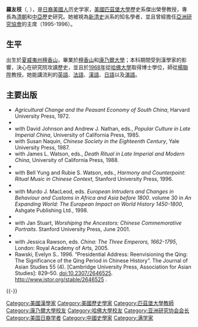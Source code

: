 {{blpunsourced|time=2017-01-16T08:53:06+00:00}}
{{expand|time=2017-01-16T08:53:06+00:00}}
'''羅友枝'''（{{lang-en|Evelyn Rawski}}, {{BD|1939年|2月2日||}}），是[[日裔美國人|日裔美國人]]历史学家，[[美國|美國]][[匹茲堡大學|匹茲堡大學]]歷史系傑出榮譽教授，專長為[[清朝|清朝]]和[[中亞|中亞]]歷史研究。她被視為[[新清史_(學派)|新清史]]派系的知名學者，並且曾經擔任[[亞洲研究協會|亞洲研究協會]]的主席（1995-1996）。

==生平==
出生於[[夏威夷州|夏威夷州]][[檀香山|檀香山]]，畢業於[[檀香山|檀香山]]{{Link-en|西奧多·羅斯福總統高中|President Theodore Roosevelt High School}}和[[康乃爾大學|康乃爾大學]]；本科期間受到漢學家{{link-en|畢乃德|Knight Biggerstaff}}的影響，決心在研究院攻讀歷史，並且於[[1968年|1968年]]從[[哈佛大學|哈佛大學]]取得博士學位，師從[[楊聯陞|楊聯陞]]教授。她能講流利的[[英語|英語]]、[[法語|法語]]、[[漢語|漢語]]、[[日語|日語]]以及[[滿語|滿語]]。

==主要出版==
* ''Agricultural Change and the Peasant Economy of South China'', Harvard University Press, 1972.
*{{cite book |last = Rawski,  |first =  Evelyn Sakakida | authormask = 2|year = 1979 |title = Education and Popular Literacy in Ch'ing China |publisher = University of Michigan Press| location = Ann Arbor |isbn = 0472087533|ref = none}}
* with David Johnson and Andrew J. Nathan, eds., ''Popular Culture in Late Imperial China'', University of California Press, 1985.
*with Susan Naquin, ''Chinese Society in the Eighteenth Century'', Yale University Press, 1987.
*with James L. Watson, eds., ''Death Ritual in Late Imperial and Modern China'', University of California Press, 1988.
*{{cite journal |last1 = Rawski  |first1 =  Evelyn Sakakida | authormask = 2|last2 =Crossley |first2 = Pamela Kyle  |authorlink = Pamela K. Crossley|title =A Profile of the Manchu Language in Ch'ing History |journal =Harvard Journal of Asiatic Studies |volume =53 |issue = 1 |pages =63–102 |publisher = |location = |date =1993 |language = |url = http://www.jstor.org/discover/10.2307/2719468?uid=2&uid=4&sid=21104168481757 |jstor = http://www.jstor.org/stable/2719468 |issn = |doi = |accessdate = |ref= none}}
*with Bell Yung and Rubie S. Watson, eds., ''Harmony and Counterpoint: Ritual Music in Chinese Context'', Stanford University Press, 1996.
* {{cite journal |last = Rawski  |first =  Evelyn Sakakida | authormask = 2 |authorlink = |title =Reenvisioning the Qing: The Significance of the Qing Period in Chinese History |journal =Journal of Asian Studies |volume =55 |issue = 4 |pages = |publisher = |location = |date =1996 |language = |url = |jstor = |issn = |doi = |accessdate = |ref= harv}}
*with Murdo J. MacLeod, eds. ''European Intruders and Changes in Behaviour and Customs in Africa and Asia before 1800''. volume 30 in ''An Expanding World: The European Impact on World History 1450-1800'', Ashgate Publishing Ltd., 1998.
* {{cite book |last = Rawski, |first = Evelyn Sakakida |authormask = 2 |year = 1998 |title = The Last Emperors: A Social History of Qing Imperial Institutions |url = https://books.google.com/books?id=5iN5J9G76h0C&printsec=frontcover#v=onepage&q&f=false |publisher = University of California Press |location = Berkeley |isbn = 0520212894 |ref = none |access-date = 2017-01-16 |archive-date = 2019-06-05 |archive-url = https://web.archive.org/web/20190605133746/https://books.google.com/books?id=5iN5J9G76h0C&printsec=frontcover#v=onepage&q&f=false |dead-url = no }}
*with Jan Stuart, ''Worshiping the Ancestors: Chinese Commemorative Portraits''. Stanford University Press, June 2001.
* {{citation |last = Rawski,  |first =  Evelyn Sakakida | authormask = 2| chapter =Qing publishing in non-Han languages | pages = | title =Printing and Book Culture in Late Imperial China | series = | volume = |editor =Brokaw, Cynthia Joanne |editor2=Kai-wing Chow| location = Berkeley| publisher =University of California Press | year =2005 | isbn =0520231260 |url= |ref = none}}
*with Jessica Rawson, eds. ''China: The Three Emperors, 1662-1795'', London: Royal Academy of Arts, 2005.
*Rawski, Evelyn S.. 1996. “Presidential Address: Reenvisioning the Qing: The Significance of the Qing Period in Chinese History”. The Journal of Asian Studies 55 (4). [Cambridge University Press, Association for Asian Studies]: 829–50. doi:10.2307/2646525. http://www.jstor.org/stable/2646525 {{Wayback|url=http://www.jstor.org/stable/2646525 |date=20210131221433 }}.

{{-}}
{{亚洲研究协会会长}}

{{Authority control}}

{{DEFAULTSORT:Rawski, Evelyn}}
[[Category:美國漢學家|Category:美國漢學家]]
[[Category:美國歷史學家|Category:美國歷史學家]]
[[Category:匹茲堡大學教師|Category:匹茲堡大學教師]]
[[Category:康乃爾大學校友|Category:康乃爾大學校友]]
[[Category:哈佛大學校友|Category:哈佛大學校友]]
[[Category:亚洲研究协会会长|Category:亚洲研究协会会长]]
[[Category:美国日裔学者|Category:美国日裔学者]]
[[Category:中國史學家|Category:中國史學家]]
[[Category:满学家|Category:满学家]]